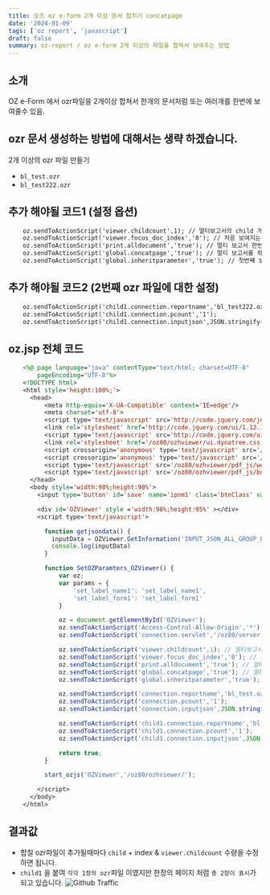 ```yaml
---
title: 오즈 oz e-form 2개 이상 문서 합치기 concatpage
date: '2024-01-09'
tags: ['oz report', 'javascript']
draft: false
summary: oz-report / oz e-form 2개 이상의 파일을 합쳐서 보여주는 방법
---
```


## 소개

OZ e-Form 에서 ozr파일을 2개이상 합쳐서 한개의 문서처럼 또는 여러개를 한번에 보여줄수 있음.

## ozr 문서 생성하는 방법에 대해서는 생략 하겠습니다.

2개 이상의 ozr 파일 만들기

- `bl_test.ozr`
- `bl_test222.ozr`

## 추가 해야될 코드1 (설정 옵션)

```jsp:oz.jsp
    oz.sendToActionScript('viewer.childcount',1); // 멀티보고서의 child 개수 (전체개수-1)
    oz.sendToActionScript('viewer.focus_doc_index','0'); // 처음 보여지는 보고서 번호(0부터 시작)
    oz.sendToActionScript('print.alldocument','true'); // 멀티 보고서 한번에 인쇄
    oz.sendToActionScript('global.concatpage','true'); // 멀티 보고서를 하나의 보고서처럼 보여줌. 페이지 이어짐
    oz.sendToActionScript('global.inheritparameter','true'); // 첫번째 보고서의 파라미터 값을 상속 받음
```

## 추가 해야될 코드2 (2번째 ozr 파일에 대한 설정)

```jsp:oz.jsp
    oz.sendToActionScript('child1.connection.reportname','bl_test222.ozr');
    oz.sendToActionScript('child1.connection.pcount','1');
    oz.sendToActionScript('child1.connection.inputjson',JSON.stringify(params));
```

## oz.jsp 전체 코드

```jsp:oz.jsp
    <%@ page language="java" contentType="text/html; charset=UTF-8"
        pageEncoding="UTF-8"%>
    <!DOCTYPE html>
    <html style='height:100%;'>
      <head>
          <meta http-equiv='X-UA-Compatible' content='IE=edge'/>
          <meta charset='utf-8'>
          <script type='text/javascript' src='http://code.jquery.com/jquery-2.0.3.min.js'></script>
          <link rel='stylesheet' href='http://code.jquery.com/ui/1.12.1/themes/base/jquery-ui.css' type='text/css'/>
          <script type='text/javascript' src='http://code.jquery.com/ui/1.12.1/jquery-ui.min.js'></script>
          <link rel='stylesheet' href='/oz80/ozhviewer/ui.dynatree.css' type='text/css'/>
          <script crossorigin='anonymous' type='text/javascript' src='/oz80/ozhviewer/jquery.dynatree.js' charset='utf-8'></script>
          <script crossorigin='anonymous' type='text/javascript' src='/oz80/ozhviewer/OZJSViewer.js' charset='utf-8'></script>
          <script type='text/javascript' src='/oz80/ozhviewer/pdf_js/web/compatibility.js' charset='utf-8'></script>
          <script type='text/javascript' src='/oz80/ozhviewer/pdf_js/build/pdf.js' charset='utf-8'></script>
      </head>
      <body style='width:98%;height:98%'>
        <input type='button' id='save' name='ipnm1' class='btnClass' value='저장' onclick="getjsondata()"/>

        <div id='OZViewer' style ='width:98%;height:95%' ></div>
        <script type='text/javascript'>

          function getjsondata() {
            inputData = OZViewer.GetInformation('INPUT_JSON_ALL_GROUP_BY_REPORT');
            console.log(inputData)
          }

          function SetOZParamters_OZViewer() {
              var oz;
              var params = {
                  'set_label_name1': 'set_label_name1',
                  'set_label_form1': 'set_label_form1'
              }

              oz = document.getElementById('OZViewer');
              oz.sendToActionScript('Access-Control-Allow-Origin','*');
              oz.sendToActionScript('connection.servlet','/oz80/server');

              oz.sendToActionScript('viewer.childcount',1); // 멀티보고서의 child 개수 (전체개수-1)
              oz.sendToActionScript('viewer.focus_doc_index','0'); // 처음 보여지는 보고서 번호(0부터 시작)
              oz.sendToActionScript('print.alldocument','true'); // 멀티 보고서 한번에 인쇄
              oz.sendToActionScript('global.concatpage','true'); // 멀티 보고서를 하나의 보고서처럼 보여줌. 페이지 이어짐
              oz.sendToActionScript('global.inheritparameter','true'); // 첫번째 보고서의 파라미터 값을 상속 받음

              oz.sendToActionScript('connection.reportname','bl_test.ozr');
              oz.sendToActionScript('connection.pcount','1');
              oz.sendToActionScript('connection.inputjson',JSON.stringify(params));

              oz.sendToActionScript('child1.connection.reportname','bl_test222.ozr');
              oz.sendToActionScript('child1.connection.pcount','1');
              oz.sendToActionScript('child1.connection.inputjson',JSON.stringify(params));

              return true;
          }

          start_ozjs('OZViewer','/oz80/ozhviewer/');

        </script>
      </body>
    </html>
```

## 결과값

- 합칠 ozr파일이 추가될때마다 `child` + index & `viewer.childcount` 수량을 수정 하면 됩니다.
- `child1` 을 붙여 `각각 1장의 ozr`파일 이였지만 한장의 페이지 처럼 `총 2장이 표시`가 되고 있습니다.
  ![Github Traffic](/blog/static/images/blogImg/oz13.png)
